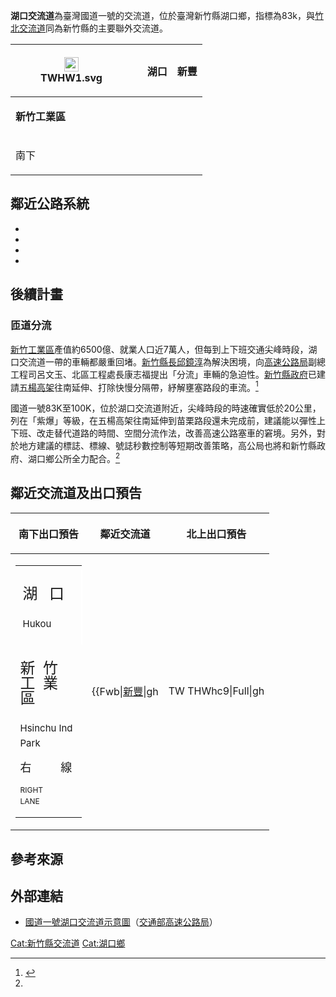 {{Distinguish|口湖交流道}}
{{Infobox Taiwan Highway IC
| name = 湖口交流道
| name_en = Hukou Interchange
| rd_type = NH
| rd_number = 1
| exit = 83
| exit_name = 湖口
| image = Northbound lane of Hukou IC on the Taiwan No1 National Highway.JPG
| imagename = 湖口交流道北向車道
| location = [[臺灣|臺灣]][[新竹縣|新竹縣]][[湖口鄉|湖口鄉]]
| connect = {{Jct|country=TWN|TRHC|9}}、光復路
| goto = 湖口鄉、[[新豐鄉_(台灣)|新豐鄉]]、[[新竹工業區|新竹工業區]]
| class = 鑽石型
| time = 1983年5月
}}
'''湖口交流道'''為臺灣國道一號的交流道，位於臺灣新竹縣湖口鄉，指標為83k，與[[竹北交流道|竹北交流道]]同為新竹縣的主要聯外交流道。
{|class="wikitable" style="text-align:center"
! rowspan="3" | [[File:TWHW1.svg|23px]]
| rowspan="3" | {{Taiwan Highway IC|83|湖口}}  
| colspan="2" | '''湖口　新豐'''
|-
| colspan="2" | '''新竹工業區'''
|-
| 南下
| {{Brown|'''小叮噹科學主題樂園'''}}
|}

== 鄰近公路系統 ==
* {{Jct|country=TWN|PH|1}}
* {{Jct|country=TWN|CH|117}}
* {{Jct|country=TWN|TRHC|7-1}}
* {{Jct|country=TWN|TRHC|9}}

== 後續計畫 ==
=== 匝道分流 ===
[[新竹工業區|新竹工業區]]產值約6500億、就業人口近7萬人，但每到上下班交通尖峰時段，湖口交流道一帶的車輛都嚴重回堵。[[新竹縣長|新竹縣長]][[邱鏡淳|邱鏡淳]]為解決困境，向[[高速公路局|高速公路局]]副總工程司呂文玉、北區工程處長康志福提出「分流」車輛的急迫性。[[新竹縣政府|新竹縣政府]]已建請[[五股楊梅高架道路|五楊高架]]往南延伸、打除快慢分隔帶，紓解壅塞路段的車流。<ref name="udn">{{cite news |author1=郭宣彣 |title=湖口交流道塞爆有望解決 竹縣提分流 |url=https://udn.com/news/story/7324/2851157 |accessdate=2018-08-10 |publisher=聯合報 |date=2017-12-01 |archive-date=2017-12-01 |archive-url=https://web.archive.org/web/20171201123702/https://udn.com/news/story/7324/2851157 |dead-url=no }}</ref>

國道一號83K至100K，位於湖口交流道附近，尖峰時段的時速確實低於20公里，列在「紫爆」等級，在五楊高架往南延伸到苗栗路段還未完成前，建議能以彈性上下班、改走替代道路的時間、空間分流作法，改善高速公路塞車的窘境。另外，對於地方建議的標誌、標線、號誌秒數控制等短期改善策略，高公局也將和新竹縣政府、湖口鄉公所全力配合。<ref name="udn"/>

== 鄰近交流道及出口預告 ==
{|class="toccolours" border="1" cellpadding="4" style="margin:0 auto; border-collapse:collapse; text-align:center; white-space:nowrap"
! 南下出口預告 !! 鄰近交流道 !! 北上出口預告
|-
| style="text-align:right; font-size:15px" | {{Taiwan Highway IC|83|湖口}}
{|style="width:190px; background-color:#007F00; color:#FFF; text-align:center; font-weight:bold"
| colspan="2" | 
|-
| style="width:80px; border-right:2px solid #FFF; line-height:24px; font-size:24px; word-spacing:12px" | 湖 口<div style="font-size:15px">Hukou</div>
| style="width:100px; line-height:24px; font-size:24px; word-spacing:24px" | 新 豐<div style="font-size:15px">Xinfeng</div>
|-
| colspan="2" style="width:90px; line-height:24px" | <div style="font-size:24px; word-spacing:6px">新 竹 工 業 區</div><div style="font-size:15px">Hsinchu Ind Park</div><div style="line-height:18px; font-size:18px; word-spacing:42px">右 線<div style="font-size:12px; word-spacing:30px">RIGHT LANE</div></div>
|}
|
{{Start expwy box|[[中華民國國道|中華民國國道]]}}
{{S-expwy IC|[[五股楊梅高架道路|<small>五楊高架</small>]][[楊梅端|楊梅端]]|往　[[楊梅交流道|楊梅交流道]]}}
{{S-line|{{Jct|country=TWN|NH|1}}|83k|#007A36}}
{{S-expwy IC|[[湖口服務區|湖口服務區]]|往　[[竹北交流道|竹北交流道]]}}
{{Illus}}
{{Fwu|st|[[楊梅區|楊梅]]}}
{{Fwi|hd|71|楊梅端|楊梅端}}
{{Fwh|st}}
{{Fwm|TWHW1}}
{{Fwh|st|83|湖口}}
{{Fwb|[[新豐鄉_(台灣)|新豐]]|gh||TW THWhc9|Full|gh||gh|[[湖口鄉|湖口]]}}
{{Fwh|st}}
{{Fwm|TWHW1}}
{{Fwh|st}}
{{Fwi3|ser|湖口}}
{{Fwd|st|[[新竹市|新竹]]}}
{{Fwed}}
| style="text-align:right; font-size:15px" | {{Taiwan Highway IC|83|湖口}}
{|style="width:190px; background-color:#007F00; color:#FFF; text-align:center; font-weight:bold"
| colspan="2" | 
|-
| style="width:100px; border-right:2px solid #FFF; line-height:24px; font-size:24px; word-spacing:24px" | 新 豐<div style="font-size:15px">Xinfeng</div>
| style="width:80px; line-height:24px; font-size:24px; word-spacing:12px" | 湖 口<div style="font-size:15px">Hukou</div>
|-
| colspan="2" style="width:90px; line-height:24px" | <div style="font-size:24px; word-spacing:6px">新 竹 工 業 區</div><div style="font-size:15px">Hsinchu Ind Park</div><div style="line-height:18px; font-size:18px; word-spacing:42px">右 線<div style="font-size:12px; word-spacing:30px">RIGHT LANE</div></div>
|}
|}

== 參考來源 ==
{{Reflist}}

== 外部連結 ==
* [https://www.freeway.gov.tw/UserFiles/File/Traffic/7-1-2/%E4%BA%A4%E6%B5%81%E9%81%93%E7%A4%BA%E6%84%8F%E5%9C%96_102.10/01-083%E6%B9%96%E5%8F%A3.jpg 國道一號湖口交流道示意圖]（[[交通部高速公路局|交通部高速公路局]]）

{{中華民國國道1號}}

[[Cat:新竹縣交流道|Cat:新竹縣交流道]]
[[Cat:湖口鄉|Cat:湖口鄉]]